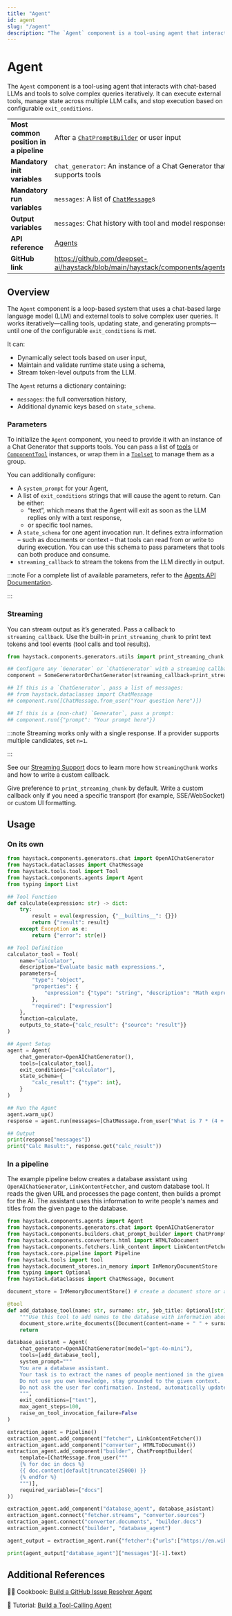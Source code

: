 ```yaml
---
title: "Agent"
id: agent
slug: "/agent"
description: "The `Agent` component is a tool-using agent that interacts with chat-based LLMs and tools to solve complex queries iteratively. It can execute external tools, manage state across multiple LLM calls, and stop execution based on configurable `exit_conditions`."
---
```


# Agent

The `Agent` component is a tool-using agent that interacts with chat-based LLMs and tools to solve complex queries iteratively. It can execute external tools, manage state across multiple LLM calls, and stop execution based on configurable `exit_conditions`.

|                                        |                                                                                        |
| -------------------------------------- | -------------------------------------------------------------------------------------- |
| **Most common position in a pipeline** | After a [`ChatPromptBuilder`](../builders/chatpromptbuilder.mdx) or user input                     |
| **Mandatory init variables**           | `chat_generator`: An instance of a Chat Generator that supports tools                  |
| **Mandatory run variables**            | `messages`: A list of [`ChatMessage`](../../concepts/data-classes/chatmessage.mdx)s                              |
| **Output variables**                   | `messages`: Chat history with tool and model responses                                 |
| **API reference**                      | [Agents](/reference/agents-api)                                                               |
| **GitHub link**                        | https://github.com/deepset-ai/haystack/blob/main/haystack/components/agents/agent.py |

## Overview

The `Agent` component is a loop-based system that uses a chat-based large language model (LLM) and external tools to solve complex user queries. It works iteratively—calling tools, updating state, and generating prompts—until one of the configurable `exit_conditions` is met.

It can:

- Dynamically select tools based on user input,
- Maintain and validate runtime state using a schema,
- Stream token-level outputs from the LLM.

The `Agent` returns a dictionary containing:

- `messages`: the full conversation history,
- Additional dynamic keys based on `state_schema`.

### Parameters

To initialize the `Agent` component, you need to provide it with an instance of a Chat Generator that supports tools. You can pass a list of [tools](../../tools/tool.mdx) or [`ComponentTool`](../../tools/componenttool.mdx) instances, or wrap them in a [`Toolset`](../../tools/toolset.mdx) to manage them as a group.

You can additionally configure:

- A `system_prompt` for your Agent,
- A list of `exit_conditions` strings that will cause the agent to return. Can be either:
  - “text”, which means  that the Agent will exit as soon as the LLM replies only with a text response,
  - or specific tool names.
- A `state_schema` for one agent invocation run. It defines extra information – such as documents or context – that tools can read from or write to during execution. You can use this schema to pass parameters that tools can both produce and consume.
- `streaming_callback` to stream the tokens from the LLM directly in output.

:::note
For a complete list of available parameters, refer to the [Agents API Documentation](/reference/agents-api).

:::

### Streaming

You can stream output as it’s generated. Pass a callback to `streaming_callback`. Use the built-in `print_streaming_chunk` to print text tokens and tool events (tool calls and tool results).

```python
from haystack.components.generators.utils import print_streaming_chunk

## Configure any `Generator` or `ChatGenerator` with a streaming callback
component = SomeGeneratorOrChatGenerator(streaming_callback=print_streaming_chunk)

## If this is a `ChatGenerator`, pass a list of messages:
## from haystack.dataclasses import ChatMessage
## component.run([ChatMessage.from_user("Your question here")])

## If this is a (non-chat) `Generator`, pass a prompt:
## component.run({"prompt": "Your prompt here"})
```

:::note
Streaming works only with a single response. If a provider supports multiple candidates, set `n=1`.

:::

See our [Streaming Support](../generators/guides-to-generators/choosing-the-right-generator.mdx#streaming-support) docs to learn more how `StreamingChunk` works and how to write a custom callback.

Give preference to `print_streaming_chunk` by default. Write a custom callback only if you need a specific transport (for example, SSE/WebSocket) or custom UI formatting.

## Usage

### On its own

```python
from haystack.components.generators.chat import OpenAIChatGenerator
from haystack.dataclasses import ChatMessage
from haystack.tools.tool import Tool
from haystack.components.agents import Agent
from typing import List

## Tool Function
def calculate(expression: str) -> dict:
    try:
        result = eval(expression, {"__builtins__": {}})
        return {"result": result}
    except Exception as e:
        return {"error": str(e)}

## Tool Definition
calculator_tool = Tool(
    name="calculator",
    description="Evaluate basic math expressions.",
    parameters={
        "type": "object",
        "properties": {
            "expression": {"type": "string", "description": "Math expression to evaluate"}
        },
        "required": ["expression"]
    },
    function=calculate,
    outputs_to_state={"calc_result": {"source": "result"}}
)

## Agent Setup
agent = Agent(
    chat_generator=OpenAIChatGenerator(),
    tools=[calculator_tool],
    exit_conditions=["calculator"],
    state_schema={
        "calc_result": {"type": int},
    }
)

## Run the Agent
agent.warm_up()
response = agent.run(messages=[ChatMessage.from_user("What is 7 * (4 + 2)?")])

## Output
print(response["messages"])
print("Calc Result:", response.get("calc_result"))
```

### In a pipeline

The example pipeline below creates a database assistant using `OpenAIChatGenerator`, `LinkContentFetcher`, and custom database tool. It reads the given URL and processes the page content, then builds a prompt for the AI. The assistant uses this information to write people's names and titles from the given page to the database.

```python
from haystack.components.agents import Agent
from haystack.components.generators.chat import OpenAIChatGenerator
from haystack.components.builders.chat_prompt_builder import ChatPromptBuilder
from haystack.components.converters.html import HTMLToDocument
from haystack.components.fetchers.link_content import LinkContentFetcher
from haystack.core.pipeline import Pipeline
from haystack.tools import tool
from haystack.document_stores.in_memory import InMemoryDocumentStore
from typing import Optional
from haystack.dataclasses import ChatMessage, Document

document_store = InMemoryDocumentStore() # create a document store or an SQL database

@tool
def add_database_tool(name: str, surname: str, job_title: Optional[str], other: Optional[str]):
    """Use this tool to add names to the database with information about them"""
    document_store.write_documents([Document(content=name + " " + surname + " " + (job_title or ""), meta={"other":other})])
    return

database_asistant = Agent(
    chat_generator=OpenAIChatGenerator(model="gpt-4o-mini"),
    tools=[add_database_tool],
    system_prompt="""
    You are a database assistant.
    Your task is to extract the names of people mentioned in the given context and add them to a knowledge base, along with additional relevant information about them that can be extracted from the context.
    Do not use you own knowledge, stay grounded to the given context.
    Do not ask the user for confirmation. Instead, automatically update the knowledge base and return a brief summary of the people added, including the information stored for each.
    """,
    exit_conditions=["text"],
    max_agent_steps=100,
    raise_on_tool_invocation_failure=False
)

extraction_agent = Pipeline()
extraction_agent.add_component("fetcher", LinkContentFetcher())
extraction_agent.add_component("converter", HTMLToDocument())
extraction_agent.add_component("builder", ChatPromptBuilder(
    template=[ChatMessage.from_user("""
    {% for doc in docs %}
    {{ doc.content|default|truncate(25000) }}
    {% endfor %}
    """)],
    required_variables=["docs"]
))

extraction_agent.add_component("database_agent", database_asistant)
extraction_agent.connect("fetcher.streams", "converter.sources")
extraction_agent.connect("converter.documents", "builder.docs")
extraction_agent.connect("builder", "database_agent")

agent_output = extraction_agent.run({"fetcher":{"urls":["https://en.wikipedia.org/wiki/Deepset"]}})

print(agent_output["database_agent"]["messages"][-1].text)
```

## Additional References

🧑‍🍳 Cookbook: [Build a GitHub Issue Resolver Agent](https://haystack.deepset.ai/cookbook/github_issue_resolver_agent)

📓 Tutorial: [Build a Tool-Calling Agent](https://haystack.deepset.ai/tutorials/43_building_a_tool_calling_agent)
